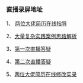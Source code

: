 ### 直播录屏地址

1、 [两位大佬简历在线指导](https://pan.baidu.com/s/1KNO2wI8itqIVE5dMZQtAfA?pwd=vaiu)

2、[大量复杂实践案例思路解析](https://pan.baidu.com/s/13QRillNbWDKnp03LX_N9EQ?pwd=qm33)

3、[第一次直播答疑](https://pan.baidu.com/s/1fqs5sjTsbEyRLhcbSPP5ig?pwd=msjy)

4、[第二次直播答疑](https://pan.baidu.com/s/1XS4YnM_F0hrg8gJGX7puIw?pwd=3rsw)

5、[两位大佬简历在线修改实录](https://pan.baidu.com/s/1KNO2wI8itqIVE5dMZQtAfA?pwd=vaiu)
